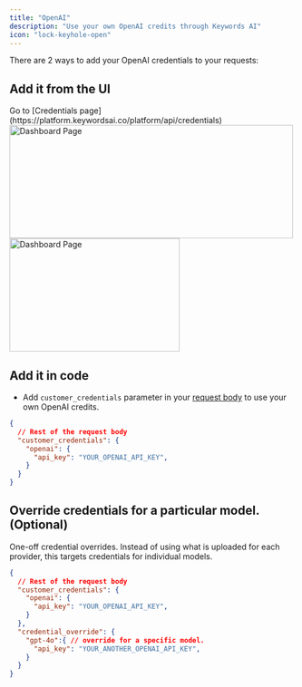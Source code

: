 ```yaml
---
title: "OpenAI"
description: "Use your own OpenAI credits through Keywords AI"
icon: "lock-keyhole-open"
---
```


There are 2 ways to add your OpenAI credentials to your requests:
## Add it from the UI

<Steps>
<Step title="Go to the Credentials page">
Go to [Credentials page](https://platform.keywordsai.co/platform/api/credentials)
<img height="200" width="500"  src="/images/bring-own-key.png" alt="Dashboard Page"/>
</Step>
<Step title="Add your OpenAI credentials.">

<img height="200" width="300"  src="/images/providers/openai.png" alt="Dashboard Page"/>
</Step>
</Steps>

## Add it in code
- Add `customer_credentials` parameter in your [request body](/api-endpoints/integration/chat-completions) to use your own OpenAI credits.

```json
{
  // Rest of the request body
  "customer_credentials": {
    "openai": {
      "api_key": "YOUR_OPENAI_API_KEY",
    }
  }
}
```

## Override credentials for a particular model. (Optional)
One-off credential overrides. Instead of using what is uploaded for each provider, this targets credentials for individual models.
```json
{
  // Rest of the request body
  "customer_credentials": {
    "openai": {
      "api_key": "YOUR_OPENAI_API_KEY",
    }
  },
  "credential_override": {
    "gpt-4o":{ // override for a specific model.
      "api_key": "YOUR_ANOTHER_OPENAI_API_KEY",
    }
  }
}
```
